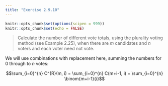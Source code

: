```yaml
---
title: "Exercise 2.9.10"
---
```


```r
knitr::opts_chunk$set(options(scipen = 999))
knitr::opts_chunk$set(echo = FALSE)
```

> Calculate the number of different vote totals, using the plurality voting method (see Example 2.25), when there are $m$ candidates and $n$ voters and each voter need not vote.

We will use combinations with replacement here, summing the numbers for $0$ through to $n$ votes:

$$\sum_{i=0}^{n} C^{R}(m, i) = \sum_{i=0}^{n} C(m+i-1, i) = \sum_{i=0}^{n} \binom{m+i-1}{i}$$